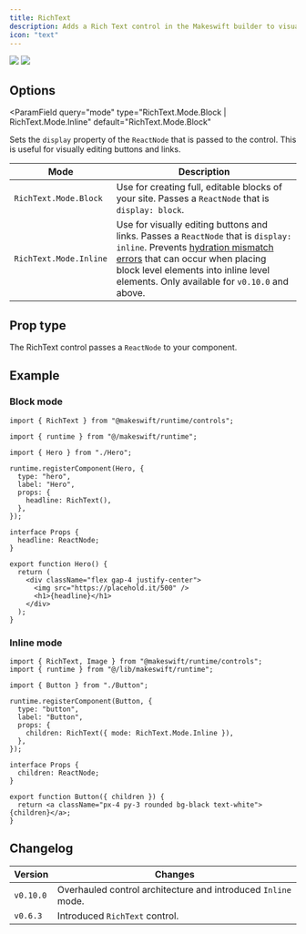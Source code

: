 ```yaml
---
title: RichText
description: Adds a Rich Text control in the Makeswift builder to visually edit a `ReactNode` of text.
icon: "text"
---
```


<Tabs>
  <Tab title="Block">
    <Frame type="glass" caption="A block Rich Text node for a text component">
      <img src="/images/rich-text-block.png" />
    </Frame>
  </Tab>
  <Tab title="Inline">
    <Frame
      type="glass"
      caption="An inline Rich Text node for a button component"
    >
      <img src="/images/rich-text-inline.png" />
    </Frame>
  </Tab>
</Tabs>

## Options

<ParamField
  query="mode"
  type="RichText.Mode.Block | RichText.Mode.Inline"
  default="RichText.Mode.Block"
>
Sets the `display` property of the `ReactNode` that is passed to the control. This is useful for visually editing buttons and links.

| Mode                   | Description                                                                                                                                                                                                                                                                                              |
| ---------------------- | -------------------------------------------------------------------------------------------------------------------------------------------------------------------------------------------------------------------------------------------------------------------------------------------------------- |
| `RichText.Mode.Block`  | Use for creating full, editable blocks of your site. Passes a `ReactNode` that is `display: block`.                                                                                                                                                                                                      |
| `RichText.Mode.Inline` | Use for visually editing buttons and links. Passes a `ReactNode` that is `display: inline`. Prevents [hydration mismatch errors](https://nextjs.org/messages/react-hydration-error) that can occur when placing block level elements into inline level elements. Only available for `v0.10.0` and above. |

</ParamField>

## Prop type

The RichText control passes a `ReactNode` to your component.

## Example

### Block mode

<CodeGroup>

```tsx Hero.makeswift.ts
import { RichText } from "@makeswift/runtime/controls";

import { runtime } from "@/makeswift/runtime";

import { Hero } from "./Hero";

runtime.registerComponent(Hero, {
  type: "hero",
  label: "Hero",
  props: {
    headline: RichText(),
  },
});
```

```tsx Hero.tsx
interface Props {
  headline: ReactNode;
}

export function Hero() {
  return (
    <div className="flex gap-4 justify-center">
      <img src="https://placehold.it/500" />
      <h1>{headline}</h1>
    </div>
  );
}
```

</CodeGroup>

### Inline mode

<CodeGroup>

```tsx Button.makeswift.ts
import { RichText, Image } from "@makeswift/runtime/controls";
import { runtime } from "@/lib/makeswift/runtime";

import { Button } from "./Button";

runtime.registerComponent(Button, {
  type: "button",
  label: "Button",
  props: {
    children: RichText({ mode: RichText.Mode.Inline }),
  },
});
```

```tsx Button.tsx
interface Props {
  children: ReactNode;
}

export function Button({ children }) {
  return <a className="px-4 py-3 rounded bg-black text-white">{children}</a>;
}
```

</CodeGroup>


<NamingConventions />

## Changelog

| Version   | Changes                                                       |
| --------- | ------------------------------------------------------------- |
| `v0.10.0` | Overhauled control architecture and introduced `Inline` mode. |
| `v0.6.3`  | Introduced `RichText` control.                                |
